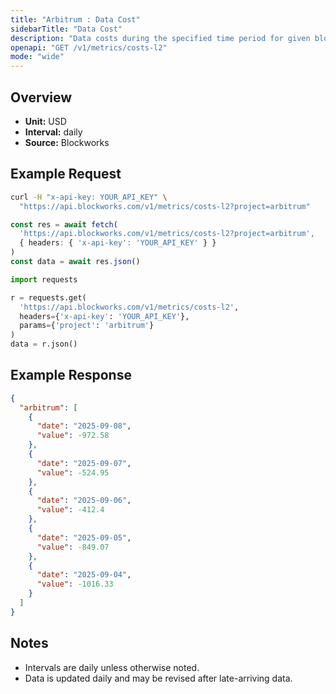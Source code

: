 ```yaml
---
title: "Arbitrum : Data Cost"
sidebarTitle: "Data Cost"
description: "Data costs during the specified time period for given blockchain."
openapi: "GET /v1/metrics/costs-l2"
mode: "wide"
---
```


## Overview

- **Unit:** USD
- **Interval:** daily
- **Source:** Blockworks

## Example Request

<CodeGroup>

```bash cURL
curl -H "x-api-key: YOUR_API_KEY" \
  "https://api.blockworks.com/v1/metrics/costs-l2?project=arbitrum"
```

```typescript TypeScript
const res = await fetch(
  'https://api.blockworks.com/v1/metrics/costs-l2?project=arbitrum',
  { headers: { 'x-api-key': 'YOUR_API_KEY' } }
)
const data = await res.json()
```

```python Python
import requests

r = requests.get(
  'https://api.blockworks.com/v1/metrics/costs-l2',
  headers={'x-api-key': 'YOUR_API_KEY'},
  params={'project': 'arbitrum'}
)
data = r.json()
```

</CodeGroup>

## Example Response

```json
{
  "arbitrum": [
    {
      "date": "2025-09-08",
      "value": -972.58
    },
    {
      "date": "2025-09-07",
      "value": -524.95
    },
    {
      "date": "2025-09-06",
      "value": -412.4
    },
    {
      "date": "2025-09-05",
      "value": -849.07
    },
    {
      "date": "2025-09-04",
      "value": -1016.33
    }
  ]
}
```

## Notes
- Intervals are daily unless otherwise noted.
- Data is updated daily and may be revised after late-arriving data.
